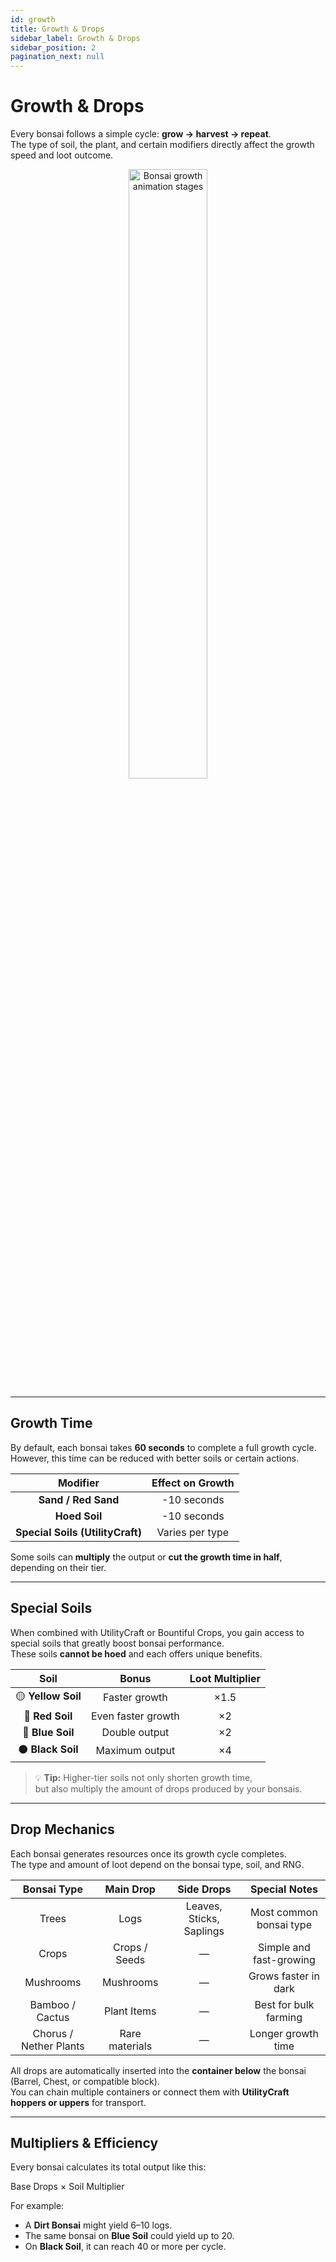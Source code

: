 ```yaml
---
id: growth
title: Growth & Drops
sidebar_label: Growth & Drops
sidebar_position: 2
pagination_next: null
---
```


# Growth & Drops

Every bonsai follows a simple cycle: **grow → harvest → repeat**.  
The type of soil, the plant, and certain modifiers directly affect the growth speed and loot outcome.

<p align="center">
  <img 
    src="/img/addons/bonsais/cherry_bonsai.jpg" 
    alt="Bonsai growth animation stages" 
    width="50%" 
    style={{ borderRadius: "12px", boxShadow: "0 4px 15px rgba(0,0,0,0.25)" }}
  />
</p>

---

## Growth Time

By default, each bonsai takes **60 seconds** to complete a full growth cycle.  
However, this time can be reduced with better soils or certain actions.

| Modifier | Effect on Growth |
|:------------------------:|:-------------------------------:|
| **Sand / Red Sand** | -10 seconds |
| **Hoed Soil** | -10 seconds |
| **Special Soils (UtilityCraft)** | Varies per type |


Some soils can **multiply** the output or **cut the growth time in half**, depending on their tier.

---

## Special Soils

When combined with UtilityCraft or Bountiful Crops, you gain access to special soils that greatly boost bonsai performance.  
These soils **cannot be hoed** and each offers unique benefits.

| Soil | Bonus | Loot Multiplier |
|:----------------------:|:-----------------------------:|:----------------:|
| 🟡 **Yellow Soil** | Faster growth | ×1.5 |
| 🔴 **Red Soil** | Even faster growth | ×2 |
| 🔵 **Blue Soil** | Double output | ×2 |
| ⚫ **Black Soil** | Maximum output | ×4 |

> 💡 **Tip:** Higher-tier soils not only shorten growth time,  
> but also multiply the amount of drops produced by your bonsais.

---

## Drop Mechanics

Each bonsai generates resources once its growth cycle completes.  
The type and amount of loot depend on the bonsai type, soil, and RNG.

| Bonsai Type | Main Drop | Side Drops | Special Notes |
|:-------------:|:------------:|:-------------:|:----------------------:|
| Trees | Logs | Leaves, Sticks, Saplings | Most common bonsai type |
| Crops | Crops / Seeds | — | Simple and fast-growing |
| Mushrooms | Mushrooms | — | Grows faster in dark |
| Bamboo / Cactus | Plant Items | — | Best for bulk farming |
| Chorus / Nether Plants | Rare materials | — | Longer growth time |

All drops are automatically inserted into the **container below** the bonsai (Barrel, Chest, or compatible block).  
You can chain multiple containers or connect them with **UtilityCraft hoppers or uppers** for transport.

---

## Multipliers & Efficiency

Every bonsai calculates its total output like this:

Base Drops × Soil Multiplier

For example:
- A **Dirt Bonsai** might yield 6–10 logs.  
- The same bonsai on **Blue Soil** could yield up to 20.  
- On **Black Soil**, it can reach 40 or more per cycle.
